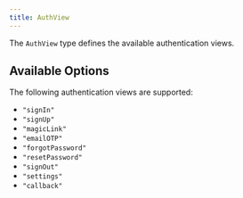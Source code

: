 ```yaml
---
title: AuthView
---
```


The `AuthView` type defines the available authentication views.

## Available Options

The following authentication views are supported:

- `"signIn"`
- `"signUp"`
- `"magicLink"`
- `"emailOTP"`
- `"forgotPassword"`
- `"resetPassword"`
- `"signOut"`
- `"settings"`
- `"callback"`

